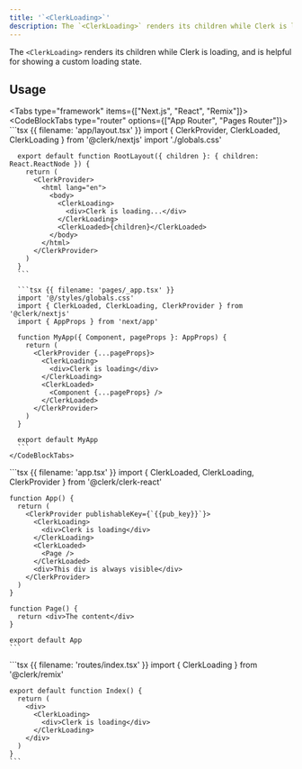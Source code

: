 ```yaml
---
title: '`<ClerkLoading>`'
description: The `<ClerkLoading>` renders its children while Clerk is loading, and is helpful for showing a custom loading state.
---
```


The `<ClerkLoading>` renders its children while Clerk is loading, and is helpful for showing a custom loading state.

## Usage

<Tabs type="framework" items={["Next.js", "React", "Remix"]}>
  <Tab>
    <CodeBlockTabs type="router" options={["App Router", "Pages Router"]}>
      ```tsx {{ filename: 'app/layout.tsx' }}
      import { ClerkProvider, ClerkLoaded, ClerkLoading } from '@clerk/nextjs'
      import './globals.css'

      export default function RootLayout({ children }: { children: React.ReactNode }) {
        return (
          <ClerkProvider>
            <html lang="en">
              <body>
                <ClerkLoading>
                  <div>Clerk is loading...</div>
                </ClerkLoading>
                <ClerkLoaded>{children}</ClerkLoaded>
              </body>
            </html>
          </ClerkProvider>
        )
      }
      ```

      ```tsx {{ filename: 'pages/_app.tsx' }}
      import '@/styles/globals.css'
      import { ClerkLoaded, ClerkLoading, ClerkProvider } from '@clerk/nextjs'
      import { AppProps } from 'next/app'

      function MyApp({ Component, pageProps }: AppProps) {
        return (
          <ClerkProvider {...pageProps}>
            <ClerkLoading>
              <div>Clerk is loading</div>
            </ClerkLoading>
            <ClerkLoaded>
              <Component {...pageProps} />
            </ClerkLoaded>
          </ClerkProvider>
        )
      }

      export default MyApp
      ```
    </CodeBlockTabs>
  </Tab>

  <Tab>
    ```tsx {{ filename: 'app.tsx' }}
    import { ClerkLoaded, ClerkLoading, ClerkProvider } from '@clerk/clerk-react'

    function App() {
      return (
        <ClerkProvider publishableKey={`{{pub_key}}`}>
          <ClerkLoading>
            <div>Clerk is loading</div>
          </ClerkLoading>
          <ClerkLoaded>
            <Page />
          </ClerkLoaded>
          <div>This div is always visible</div>
        </ClerkProvider>
      )
    }

    function Page() {
      return <div>The content</div>
    }

    export default App
    ```
  </Tab>

  <Tab>
    ```tsx {{ filename: 'routes/index.tsx' }}
    import { ClerkLoading } from '@clerk/remix'

    export default function Index() {
      return (
        <div>
          <ClerkLoading>
            <div>Clerk is loading</div>
          </ClerkLoading>
        </div>
      )
    }
    ```
  </Tab>
</Tabs>
